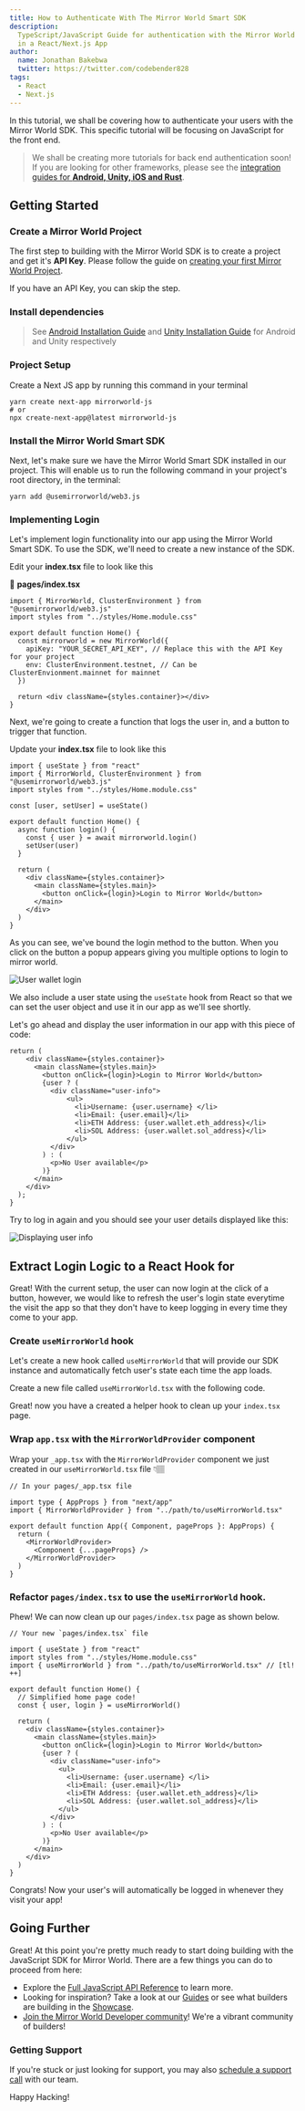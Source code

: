 ```yaml
---
title: How to Authenticate With The Mirror World Smart SDK
description:
  TypeScript/JavaScript Guide for authentication with the Mirror World SDK SDK
  in a React/Next.js App
author:
  name: Jonathan Bakebwa
  twitter: https://twitter.com/codebender828
tags:
  - React
  - Next.js
---
```


In this tutorial, we shall be covering how to authenticate your users with the
Mirror World SDK. This specific tutorial will be focusing on JavaScript for the
front end.

> We shall be creating more tutorials for back end authentication soon! If you
> are looking for other frameworks, please see the
> [integration guides for **Android, Unity, iOS and Rust**](/integration).

## Getting Started

### Create a Mirror World Project

The first step to building with the Mirror World SDK is to create a project and
get it's **API Key**. Please follow the guide on
[creating your first Mirror World Project](/overview/getting-started).

If you have an API Key, you can skip the step.

### Install dependencies

<CodeSnippet id="tutorial/installation.mdx" />

> See [Android Installation Guide](/integration/android) and
> [Unity Installation Guide](/integration/unity) for Android and Unity
> respectively

### Project Setup

Create a Next JS app by running this command in your terminal

```shell
yarn create next-app mirrorworld-js
# or
npx create-next-app@latest mirrorworld-js
```

### Install the Mirror World Smart SDK

Next, let's make sure we have the Mirror World Smart SDK installed in our
project. This will enable us to run the following command in your project's root
directory, in the terminal:

```shell
yarn add @usemirrorworld/web3.js
```

### Implementing Login

Let's implement login functionality into our app using the Mirror World Smart
SDK. To use the SDK, we'll need to create a new instance of the SDK.

Edit your **index.tsx** file to look like this

📁 **pages/index.tsx**

```tsx
import { MirrorWorld, ClusterEnvironment } from "@usemirrorworld/web3.js"
import styles from "../styles/Home.module.css"

export default function Home() {
  const mirrorworld = new MirrorWorld({
    apiKey: "YOUR_SECRET_API_KEY", // Replace this with the API Key for your project
    env: ClusterEnvironment.testnet, // Can be ClusterEnvionment.mainnet for mainnet
  })

  return <div className={styles.container}></div>
}
```

Next, we're going to create a function that logs the user in, and a button to
trigger that function.

Update your **index.tsx** file to look like this

```tsx
import { useState } from "react"
import { MirrorWorld, ClusterEnvironment } from "@usemirrorworld/web3.js"
import styles from "../styles/Home.module.css"

const [user, setUser] = useState()

export default function Home() {
  async function login() {
    const { user } = await mirrorworld.login()
    setUser(user)
  }

  return (
    <div className={styles.container}>
      <main className={styles.main}>
        <button onClick={login}>Login to Mirror World</button>
      </main>
    </div>
  )
}
```

As you can see, we've bound the login method to the button. When you click on
the button a popup appears giving you multiple options to login to mirror world.

![User wallet login](https://res.cloudinary.com/xtellar/image/upload/v1665995199/mirror-world/image_hn4dzq.png)

We also include a user state using the `useState` hook from React so that we can
set the user object and use it in our app as we'll see shortly.

Let's go ahead and display the user information in our app with this piece of
code:

```tsx
return (
    <div className={styles.container}>
      <main className={styles.main}>
        <button onClick={login}>Login to Mirror World</button>
        {user ? (
          <div className="user-info">
              <ul>
                <li>Username: {user.username} </li>
                <li>Email: {user.email}</li>
                <li>ETH Address: {user.wallet.eth_address}</li>
                <li>SOL Address: {user.wallet.sol_address}</li>
              </ul>
          </div>
        ) : (
          <p>No User available</p>
        )}
      </main>
    </div>
  );
}
```

Try to log in again and you should see your user details displayed like this:

![Displaying user info](https://res.cloudinary.com/xtellar/image/upload/v1665995203/mirror-world/Untitled_1_n2xrdk.png)

## Extract Login Logic to a React Hook for

Great! With the current setup, the user can now login at the click of a button,
however, we would like to refresh the user's login state everytime the visit the
app so that they don't have to keep logging in every time they come to your app.

### Create `useMirrorWorld` hook

Let's create a new hook called `useMirrorWorld` that will provide our SDK
instance and automatically fetch user's state each time the app loads.

Create a new file called `useMirrorWorld.tsx` with the following code.

<CodeSnippet id="tutorial/use-mirrorworld.mdx" />

Great! now you have a created a helper hook to clean up your `index.tsx` page.

### Wrap `app.tsx` with the `MirrorWorldProvider` component

Wrap your `_app.tsx` with the `MirrorWorldProvider` component we just created in
our `useMirrorWorld.tsx` file 👇🏽

```tsx
// In your pages/_app.tsx file

import type { AppProps } from "next/app"
import { MirrorWorldProvider } from "../path/to/useMirrorWorld.tsx"

export default function App({ Component, pageProps }: AppProps) {
  return (
    <MirrorWorldProvider>
      <Component {...pageProps} />
    </MirrorWorldProvider>
  )
}
```

### Refactor `pages/index.tsx` to use the `useMirrorWorld` hook.

Phew! We can now clean up our `pages/index.tsx` page as shown below.

```tsx
// Your new `pages/index.tsx` file

import { useState } from "react"
import styles from "../styles/Home.module.css"
import { useMirrorWorld } from "../path/to/useMirrorWorld.tsx" // [tl! ++]

export default function Home() {
  // Simplified home page code!
  const { user, login } = useMirrorWorld()

  return (
    <div className={styles.container}>
      <main className={styles.main}>
        <button onClick={login}>Login to Mirror World</button>
        {user ? (
          <div className="user-info">
            <ul>
              <li>Username: {user.username} </li>
              <li>Email: {user.email}</li>
              <li>ETH Address: {user.wallet.eth_address}</li>
              <li>SOL Address: {user.wallet.sol_address}</li>
            </ul>
          </div>
        ) : (
          <p>No User available</p>
        )}
      </main>
    </div>
  )
}
```

Congrats! Now your user's will automatically be logged in whenever they visit
your app!

## Going Further

Great! At this point you're pretty much ready to start doing building with the
JavaScript SDK for Mirror World. There are a few things you can do to proceed
from here:

- Explore the [Full JavaScript API Reference](/api-reference/js) to learn more.
- Looking for inspiration? Take a look at our [Guides](/guides) or see what
  builders are building in the [Showcase](/showcase).
- [Join the Mirror World Developer community](https://mirrorworld.fun/discord)!
  We're a vibrant community of builders!

### Getting Support

If you're stuck or just looking for support, you may also
[schedule a support call](https://mirrorworld.fun/support) with our team.

Happy Hacking!
